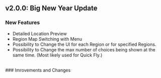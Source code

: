 ## v2.0.0: Big New Year Update

### New Features
- Detailed Location Preview
- Region Map Switching with Menu
- Possibility to Change the UI for each Region or for specified Regions.
- Possibility to Change the max number of choices being shown at the same time. (Most likely used for Quick Fly.)
<br/>
### Imrovements and Changes
